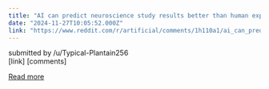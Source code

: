 ```yaml
---
title: "AI can predict neuroscience study results better than human experts, study finds"
date: "2024-11-27T10:05:52.000Z"
link: "https://www.reddit.com/r/artificial/comments/1h110a1/ai_can_predict_neuroscience_study_results_better/"
---
```


submitted by    /u/Typical-Plantain256  
 [link]   [comments]

[Read more](https://www.reddit.com/r/artificial/comments/1h110a1/ai_can_predict_neuroscience_study_results_better/)
